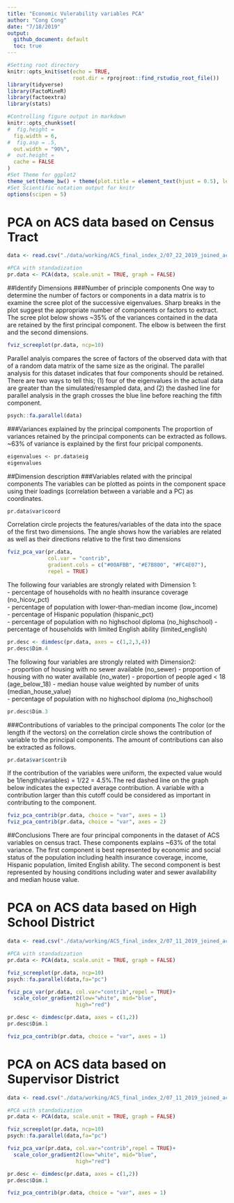 ```yaml
---
title: "Economic Vulerability variables PCA"
author: "Cong Cong"
date: "7/18/2019"
output:
  github_document: default
  toc: true
---
```


```r
#Setting root directory
knitr::opts_knit$set(echo = TRUE,
                     root.dir = rprojroot::find_rstudio_root_file())
library(tidyverse)
library(FactoMineR)
library(factoextra)
library(stats)

#Controlling figure output in markdown
knitr::opts_chunk$set(
#  fig.height =   
  fig.width = 6,
#  fig.asp = .5,
  out.width = "90%",
#  out.height = 
  cache = FALSE
)
#Set Theme for ggplot2
theme_set(theme_bw() + theme(plot.title = element_text(hjust = 0.5), legend.position = "bottom"))
#Set Scientific notation output for knitr
options(scipen = 5)
```

# PCA on ACS data based on Census Tract 
```r
data <- read.csv("./data/working/ACS_final_index_2/07_22_2019_joined_acs_final.csv") %>% select (-c(Geography,X)) %>% na.omit()

#PCA with standadization
pr.data <- PCA(data, scale.unit = TRUE, graph = FALSE)
```

##Identify Dimensions
###Number of principle components
One way to determine the number of factors or components in a data matrix is to examine the scree plot of the successive eigenvalues. Sharp breaks in the plot suggest the appropriate number of components or factors to extract. The scree plot below shows ~35% of the variances contained in the data are retained by the first principal component. The elbow is between the first and the second dimensions.
```r
fviz_screeplot(pr.data, ncp=10)
```

Parallel analyis compares the scree of factors of the observed data with that of a random data matrix of the same size as the original. The parallel analysis for this dataset indicates that four components should be retained. There are two ways to tell this; (1) four of the eigenvalues in the actual data are greater than the simulated/resampled data, and (2) the dashed line for parallel analysis in the graph crosses the blue line before reaching the fifth component.
```r
psych::fa.parallel(data)
```

###Variances explained by the principal components
The proportion of variances retained by the principal components can be extracted as follows. ~63% of variance is explained by the first four pricipal components.
```r
eigenvalues <- pr.data$eig
eigenvalues
```

##Dimension description
###Variables related with the principal components
The variables can be plotted as points in the component space using their loadings (correlation between a variable and a PC) as coordinates.
```r
pr.data$var$coord
```

Correlation circle projects the features/variables of the data into the space of the first two dimensions. The angle shows how the variables are related as well as their directions relative to the first two dimensions
```r
fviz_pca_var(pr.data,
             col.var = "contrib",
             gradient.cols = c("#00AFBB", "#E7B800", "#FC4E07"),
             repel = TRUE)
```

The following four variables are strongly related with Dimension 1:   
- percentage of households with no health insurance coverage (no_hicov_pct)   
- percentage of population with lower-than-median income (low_income)  
- percentage of Hispanic population (hispanic_pct)  
- percentage of population with no highschool diploma (no_highschool)
- percentage of households with limited English ability (limited_english)  

```r
pr.desc <- dimdesc(pr.data, axes = c(1,2,3,4))
pr.desc$Dim.4
```

The following four variables are strongly related with Dimension2:   
- proportion of housing with no sewer available (no_sewer) 
- proportion of housing with no water available (no_water) 
- proportion of people aged < 18 (age_below_18)
- median house value weighted by number of units (median_house_value)  
- percentage of population with no highschool diploma (no_highschool)
```r
pr.desc$Dim.3
```

###Contributions of variables to the principal components
The color (or the length if the vectors) on the correlation circle shows the contribution of variable to the principal components. The amount of contributions can also be extracted as follows.
```r
pr.data$var$contrib
```

If the contribution of the variables were uniform, the expected value would be 1/length(variables) = 1/22 = 4.5%.The red dashed line on the graph below indicates the expected average contribution. A variable with a contribution larger than this cutoff could be considered as important in contributing to the component.
```r
fviz_pca_contrib(pr.data, choice = "var", axes = 1)
fviz_pca_contrib(pr.data, choice = "var", axes = 2)
```

##Conclusions
There are four principal components in the dataset of ACS variables on census tract. These components explains ~63% of the total variance. The first component is best represented by economic and social status of the population including health insurance coverage, income, Hispanic population, limited English ability. The second component is best represented by housing conditions including water and sewer availability and median house value.

# PCA on ACS data based on High School District
```r
data <- read.csv("./data/working/ACS_final_index_2/07_11_2019_joined_acs_final.csv") %>% filter(id_type=="highschool_district") %>% select (-c(X, X.x, id, id_type, X.y)) %>% na.omit()

#PCA with standadization
pr.data <- PCA(data, scale.unit = TRUE, graph = FALSE)

fviz_screeplot(pr.data, ncp=10)
psych::fa.parallel(data,fa="pc")

fviz_pca_var(pr.data, col.var="contrib",repel = TRUE)+
  scale_color_gradient2(low="white", mid="blue", 
                      high="red")

pr.desc <- dimdesc(pr.data, axes = c(1,2))
pr.desc$Dim.1

fviz_pca_contrib(pr.data, choice = "var", axes = 1)
```

# PCA on ACS data based on Supervisor District
```r
data <- read.csv("./data/working/ACS_final_index_2/07_11_2019_joined_acs_final.csv") %>% filter(id_type=="supervisor_district") %>% select (-c(X, X.x, id, id_type, X.y)) %>% na.omit()

#PCA with standadization
pr.data <- PCA(data, scale.unit = TRUE, graph = FALSE)

fviz_screeplot(pr.data, ncp=10)
psych::fa.parallel(data,fa="pc")

fviz_pca_var(pr.data, col.var="contrib",repel = TRUE)+
  scale_color_gradient2(low="white", mid="blue", 
                      high="red")

pr.desc <- dimdesc(pr.data, axes = c(1,2))
pr.desc$Dim.1

fviz_pca_contrib(pr.data, choice = "var", axes = 1)
```
